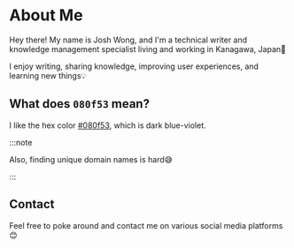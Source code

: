 # About Me


Hey there! My name is Josh Wong, and I'm a technical writer and knowledge management specialist living and working in Kanagawa, Japan🗾

I enjoy writing, sharing knowledge, improving user experiences, and learning new things💡

## What does `080f53` mean?

I like the hex color [#080f53](https://encycolorpedia.com/080f53), which is dark blue-violet.

:::note

Also, finding unique domain names is hard😅

:::

## Contact

Feel free to poke around and contact me on various social media platforms😊

<CardRowSocial />

